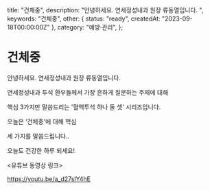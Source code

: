   title: "건체중",
  description: "안녕하세요. 연세정성내과 원장 류동열입니다. ",
  keywords: "건체중",
  other: { status: "ready", createdAt: "2023-09-18T00:00:00Z" },
  category: "예방·관리",
};

# 건체중

안녕하세요. 연세정성내과 원장 류동열입니다.

연세정성내과 투석 환우들께서 가장 흔하게 질문하는 주제에 대해

핵심 3가지만 말씀드리는 '혈액투석 하나 둘 셋' 시리즈입니다.

오늘은 ‘건체중'에 대해 핵심

세 가지를 말씀드립니다..

오늘도 건강한 하루 되세요!

&lt;유튜브 동영상 링크&gt;

https://youtu.be/a_d27slY4hE
